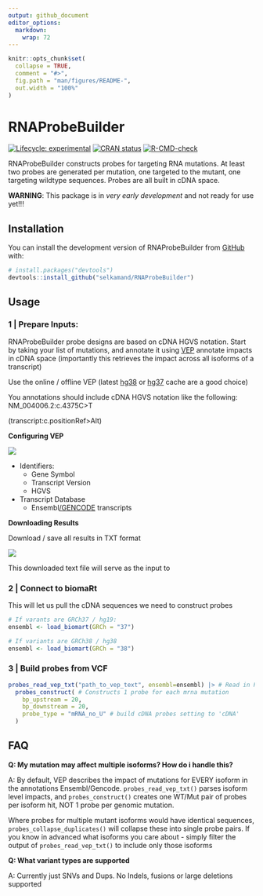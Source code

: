 ```yaml
---
output: github_document
editor_options: 
  markdown: 
    wrap: 72
---
```


<!-- README.md is generated from README.Rmd. Please edit that file -->

```r
knitr::opts_chunk$set(
  collapse = TRUE,
  comment = "#>",
  fig.path = "man/figures/README-",
  out.width = "100%"
)
```

# RNAProbeBuilder

<!-- badges: start -->

[![Lifecycle:
experimental](https://img.shields.io/badge/lifecycle-experimental-orange.svg)](https://lifecycle.r-lib.org/articles/stages.html#experimental)
[![CRAN
status](https://www.r-pkg.org/badges/version/RNAProbeBuilder)](https://CRAN.R-project.org/package=RNAProbeBuilder)
[![R-CMD-check](https://github.com/selkamand/RNAProbeBuilder/actions/workflows/R-CMD-check.yaml/badge.svg)](https://github.com/selkamand/RNAProbeBuilder/actions/workflows/R-CMD-check.yaml)

<!-- badges: end -->

RNAProbeBuilder constructs probes for targeting RNA mutations. At least
two probes are generated per mutation, one targeted to the mutant, one
targeting wildtype sequences. Probes are all built in cDNA space.

**WARNING**: This package is in *very early development* and not ready
for use yet!!!

## Installation

You can install the development version of RNAProbeBuilder from
[GitHub](https://github.com/) with:

``` r
# install.packages("devtools")
devtools::install_github("selkamand/RNAProbeBuilder")
```

## Usage

### **1 \| Prepare Inputs:**

RNAProbeBuilder probe designs are based on cDNA HGVS notation. Start by
taking your list of mutations, and annotate it using
[VEP](https://asia.ensembl.org/Tools/VEP) annotate impacts in cDNA space
(importantly this retrieves the impact across all isoforms of a
transcript)

Use the online / offline VEP (latest
[hg38](https://asia.ensembl.org/Tools/VEP) or
[hg37](https://grch37.ensembl.org/Homo_sapiens/Tools/VEP) cache are a
good choice)

You annotations should include cDNA HGVS notation like the following:
NM_004006.2:c.4375C\>T

(transcript:c.positionRef\>Alt)

**Configuring VEP**

![](inst/figs/VepConfig.png)

-   Identifiers:
    -   Gene Symbol
    -   Transcript Version
    -   HGVS
-   Transcript Database
    -   Ensembl[/GENCODE]{.underline} transcripts

**Downloading Results**

Download / save all results in TXT format

![](inst/figs/DownloadVepResults.png)

This downloaded text file will serve as the input to

### 2 \| Connect to biomaRt

This will let us pull the cDNA sequences we need to construct probes

```r
# If varants are GRCh37 / hg19:
ensembl <- load_biomart(GRCh = "37")

# If variants are GRCh38 / hg38
ensembl <- load_biomart(GRCh = "38")
```

### 3 \| Build probes from VCF

```r
probes_read_vep_txt("path_to_vep_text", ensembl=ensembl) |> # Read in Probe data
  probes_construct( # Constructs 1 probe for each mrna mutation
    bp_upstream = 20, 
    bp_downstream = 20,
    probe_type = "mRNA_no_U" # build cDNA probes setting to 'cDNA'
  ) 
```

## FAQ

**Q: My mutation may affect multiple isoforms? How do i handle this?**

A: By default, VEP describes the impact of mutations for EVERY isoform
in the annotations Ensembl/Gencode. `probes_read_vep_txt()` parses
isoform level impacts, and `probes_construct()` creates one WT/Mut pair
of probes per isoform hit, NOT 1 probe per genomic mutation.

Where probes for multiple mutant isoforms would have identical
sequences, `probes_collapse_duplicates()` will collapse these into
single probe pairs. If you know in advanced what isoforms you care
about - simply filter the output of `probes_read_vep_txt()` to include
only those isoforms

**Q: What variant types are supported**

A: Currently just SNVs and Dups. No Indels, fusions or large deletions
supported

